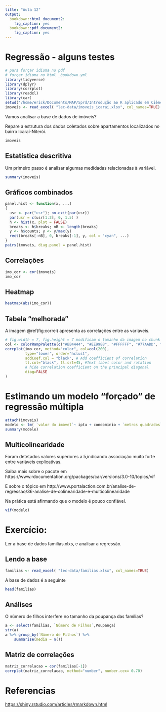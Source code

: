 ```yaml
---
title: "Aula 12"
output:
  bookdown::html_document2:
    fig_caption: yes
  bookdown::pdf_document2:
    fig_caption: yes
---
```


# Regressão - alguns testes 

\renewcommand{\figurename}{Figura}
\renewcommand{\tablename}{Tabela}

```r
# para forçar idioma no pdf 
# forçar idioma no html _bookdown.yml 
library(tidyverse)
library(dplyr)
library(corrplot)
library(readxl)
library(car)
setwd('/home/erick/Documents/MAP/5prd/Introdução ao R aplicado em Ciência de Dados/R-to-Data-Science/lectures')
imoveis <- read_excel( "lec-data/imoveis_icarai.xlsx", col_names=TRUE)
```



Vamos analisar a base de dados de imóveis?

Repare a estrutura dos dados coletados sobre apartamentos localizados no bairro Icaraí-Niterói.

```r
imoveis
```


## Estatística descritiva

Um primeiro passo é analisar algumas medidadas relacionadas à variável.

```r
summary(imoveis)
```


## Gráficos combinados 

```r
panel.hist <- function(x, ...)
{
  usr <- par("usr"); on.exit(par(usr))
  par(usr = c(usr[1:2], 0, 1.5) )
  h <- hist(x, plot = FALSE)
  breaks <- h$breaks; nB <- length(breaks)
  y <- h$counts; y <- y/max(y)
  rect(breaks[-nB], 0, breaks[-1], y, col = "cyan", ...)
}
pairs(imoveis, diag.panel = panel.hist)
```


## Correlações 

```r
imo_cor <- cor(imoveis)
imo_cor
```


## Heatmap

```r
heatmap(abs(imo_cor))
```


## Tabela "melhorada"

A imagem \@ref(fig:correl) apresenta as correlações entre as variáveis. 

```r
# fig.width = 7, fig.height = 7 modificam o tamanho da imagem no chunk
col <- colorRampPalette(c("#BB4444", "#EE9988", "#FFFFFF", "#77AADD", "#4477AA"))
corrplot(imo_cor, method="color", col=col(200),  
         type="lower", order="hclust", 
         addCoef.col = "black", # Add coefficient of correlation
         tl.col="black", tl.srt=45, #Text label color and rotation
         # hide correlation coefficient on the principal diagonal
         diag=FALSE 
)
```

# Estimando um modelo "forçado" de regressão múltipla


```r
attach(imoveis)
modelo <- lm( `valor do imóvel`~ iptu + condominio + `metros quadrados`+ quartos + vagas, data = imoveis)
summary(modelo)
```
## Multicolinearidade

Foram detetados valores superiores a 5,indicando associação muito forte entre variáveis explicativas. 

Saiba mais sobre o pacote em https://www.rdocumentation.org/packages/car/versions/3.0-10/topics/vif

E sobre o tópico em http://www.portalaction.com.br/analise-de-regressao/36-analise-de-colinearidade-e-multicolinearidade 

Na prática está afirmando que o modelo é pouco confiável. 

```r
vif(modelo)
```



# Exercício: 
 
 Ler a base de dados familias.xlxs, e analisar a regressão. 
 
## Lendo a base

```r
familias <- read_excel( "lec-data/familias.xlsx", col_names=TRUE)
```
\hspace{2mm} A base de dados é a seguinte
```r
head(familias)
```
## Análises
O número de filhos interfere no tamanho da poupança das famílias?
```r

a <- select(familias, `Número de Filhos`,Poupança)
str(a)
a %>% group_by(`Número de Filhos`) %>%
    summarise(media = n())
```
## Matriz de correlações
```r
matriz_correlacao = cor(familias[-1])
corrplot(matriz_correlacao, method="number", number.cex= 0.70)
```
# Referencias

[https://shiny.rstudio.com/articles/rmarkdown.html](https://shiny.rstudio.com/articles/rmarkdown.html)


